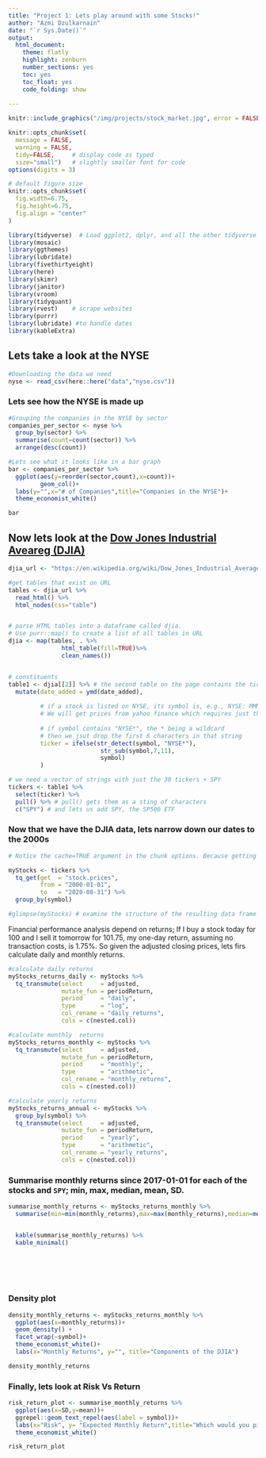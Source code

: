 ```yaml
---
title: "Project 1: Lets play around with some Stocks!"
author: "Azmi Dzulkarnain"
date: "`r Sys.Date()`"
output:
  html_document:
    theme: flatly
    highlight: zenburn
    number_sections: yes
    toc: yes
    toc_float: yes
    code_folding: show
    
---
```


```r
knitr::include_graphics("/img/projects/stock_market.jpg", error = FALSE)
```

```r
knitr::opts_chunk$set(
  message = FALSE, 
  warning = FALSE, 
  tidy=FALSE,     # display code as typed
  size="small")   # slightly smaller font for code
options(digits = 3)

# default figure size
knitr::opts_chunk$set(
  fig.width=6.75, 
  fig.height=6.75,
  fig.align = "center"
)
```


```r
library(tidyverse)  # Load ggplot2, dplyr, and all the other tidyverse packages
library(mosaic)
library(ggthemes)
library(lubridate)
library(fivethirtyeight)
library(here)
library(skimr)
library(janitor)
library(vroom)
library(tidyquant)
library(rvest)    # scrape websites
library(purrr)  
library(lubridate) #to handle dates
library(kableExtra)
```





## Lets take a look at the NYSE

```r
#Downloading the data we need
nyse <- read_csv(here::here("data","nyse.csv"))
```

### Lets see how the NYSE is made up

```r
#Grouping the companies in the NYSE by sector
companies_per_sector <- nyse %>% 
  group_by(sector) %>%
  summarise(count=count(sector)) %>% 
  arrange(desc(count))

#Lets see what it looks like in a bar graph
bar <- companies_per_sector %>% 
  ggplot(aes(y=reorder(sector,count),x=count))+
         geom_col()+
  labs(y="",x="# of Companies",title="Companies in the NYSE")+
  theme_economist_white()

bar


```

## Now lets look at the [Dow Jones Industrial Aveareg (DJIA)](https://en.wikipedia.org/wiki/Dow_Jones_Industrial_Average)

```r

djia_url <- "https://en.wikipedia.org/wiki/Dow_Jones_Industrial_Average"

#get tables that exist on URL
tables <- djia_url %>% 
  read_html() %>% 
  html_nodes(css="table")


# parse HTML tables into a dataframe called djia. 
# Use purr::map() to create a list of all tables in URL
djia <- map(tables, . %>% 
               html_table(fill=TRUE)%>% 
               clean_names())


# constituents
table1 <- djia[[2]] %>% # the second table on the page contains the ticker symbols
  mutate(date_added = ymd(date_added),
         
         # if a stock is listed on NYSE, its symbol is, e.g., NYSE: MMM
         # We will get prices from yahoo finance which requires just the ticker
         
         # if symbol contains "NYSE*", the * being a wildcard
         # then we jsut drop the first 6 characters in that string
         ticker = ifelse(str_detect(symbol, "NYSE*"),
                          str_sub(symbol,7,11),
                          symbol)
         )

# we need a vector of strings with just the 30 tickers + SPY
tickers <- table1 %>% 
  select(ticker) %>% 
  pull() %>% # pull() gets them as a sting of characters
  c("SPY") # and lets us add SPY, the SP500 ETF

```


### Now that we have the DJIA data, lets narrow down our dates to the 2000s

```r
# Notice the cache=TRUE argument in the chunk options. Because getting data is time consuming, # cache=TRUE means that once it downloads data, the chunk will not run again next time you knit your Rmd

myStocks <- tickers %>% 
  tq_get(get  = "stock.prices",
         from = "2000-01-01",
         to   = "2020-08-31") %>%
  group_by(symbol) 

#glimpse(myStocks) # examine the structure of the resulting data frame
```

Financial performance analysis depend on returns; If I buy a stock today for 100 and I sell it tomorrow for 101.75, my one-day return, assuming no transaction costs, is 1.75%. So given the adjusted closing prices, lets firs calculate daily and monthly returns.


```r
#calculate daily returns
myStocks_returns_daily <- myStocks %>%
  tq_transmute(select     = adjusted, 
               mutate_fun = periodReturn, 
               period     = "daily", 
               type       = "log",
               col_rename = "daily_returns",
               cols = c(nested.col))  

#calculate monthly  returns
myStocks_returns_monthly <- myStocks %>%
  tq_transmute(select     = adjusted, 
               mutate_fun = periodReturn, 
               period     = "monthly", 
               type       = "arithmetic",
               col_rename = "monthly_returns",
               cols = c(nested.col)) 

#calculate yearly returns
myStocks_returns_annual <- myStocks %>%
  group_by(symbol) %>%
  tq_transmute(select     = adjusted, 
               mutate_fun = periodReturn, 
               period     = "yearly", 
               type       = "arithmetic",
               col_rename = "yearly_returns",
               cols = c(nested.col))
```

### Summarise monthly returns since 2017-01-01 for each of the stocks and `SPY`; min, max, median, mean, SD.

```r

summarise_monthly_returns <- myStocks_returns_monthly %>% 
  summarise(min=min(monthly_returns),max=max(monthly_returns),median=median(monthly_returns),mean = mean(monthly_returns),SD=sd(monthly_returns))


  kable(summarise_monthly_returns) %>% 
  kable_minimal()  
    



  

```

### Density plot

```r

density_monthly_returns <- myStocks_returns_monthly %>% 
  ggplot(aes(x=monthly_returns))+
  geom_density() + 
  facet_wrap(~symbol)+
  theme_economist_white()+
  labs(x="Monthly Returns", y="", title="Components of the DJIA")

density_monthly_returns
```


### Finally, lets look at Risk Vs Return

```r
risk_return_plot <- summarise_monthly_returns %>%
  ggplot(aes(x=SD,y=mean))+
  ggrepel::geom_text_repel(aes(label = symbol))+
  labs(x="Risk", y= "Expected Monthly Return",title="Which would you pick?")+
  theme_economist_white()

risk_return_plot
  

```

